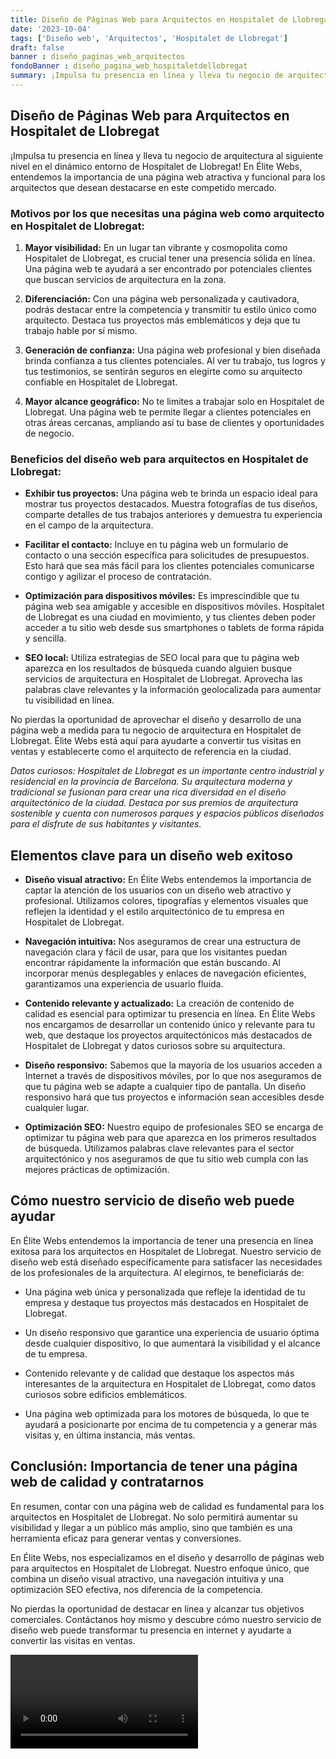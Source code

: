 ```yaml
---
title: Diseño de Páginas Web para Arquitectos en Hospitalet de Llobregat
date: '2023-10-04'
tags: ['Diseño web', 'Arquitectos', 'Hospitalet de Llobregat']
draft: false
banner : diseño_paginas_web_arquitectos
fondoBanner : diseño_pagina_web_hospitaletdellobregat
summary: ¡Impulsa tu presencia en línea y lleva tu negocio de arquitectura al siguiente nivel en el dinámico entorno de Hospitalet de Llobregat! En Élite Webs, entendemos la importancia de una página web atractiva y funcional para los arquitectos que desean destacarse en este competido mercado.
---
```


## Diseño de Páginas Web para Arquitectos en Hospitalet de Llobregat

¡Impulsa tu presencia en línea y lleva tu negocio de arquitectura al siguiente nivel en el dinámico entorno de Hospitalet de Llobregat! En Élite Webs, entendemos la importancia de una página web atractiva y funcional para los arquitectos que desean destacarse en este competido mercado.

### Motivos por los que necesitas una página web como arquitecto en Hospitalet de Llobregat:

1. **Mayor visibilidad:** En un lugar tan vibrante y cosmopolita como Hospitalet de Llobregat, es crucial tener una presencia sólida en línea. Una página web te ayudará a ser encontrado por potenciales clientes que buscan servicios de arquitectura en la zona.

2. **Diferenciación:** Con una página web personalizada y cautivadora, podrás destacar entre la competencia y transmitir tu estilo único como arquitecto. Destaca tus proyectos más emblemáticos y deja que tu trabajo hable por sí mismo.

3. **Generación de confianza:** Una página web profesional y bien diseñada brinda confianza a tus clientes potenciales. Al ver tu trabajo, tus logros y tus testimonios, se sentirán seguros en elegirte como su arquitecto confiable en Hospitalet de Llobregat.

4. **Mayor alcance geográfico:** No te limites a trabajar solo en Hospitalet de Llobregat. Una página web te permite llegar a clientes potenciales en otras áreas cercanas, ampliando así tu base de clientes y oportunidades de negocio.

### Beneficios del diseño web para arquitectos en Hospitalet de Llobregat:

- **Exhibir tus proyectos:** Una página web te brinda un espacio ideal para mostrar tus proyectos destacados. Muestra fotografías de tus diseños, comparte detalles de tus trabajos anteriores y demuestra tu experiencia en el campo de la arquitectura.

- **Facilitar el contacto:** Incluye en tu página web un formulario de contacto o una sección específica para solicitudes de presupuestos. Esto hará que sea más fácil para los clientes potenciales comunicarse contigo y agilizar el proceso de contratación.

- **Optimización para dispositivos móviles:** Es imprescindible que tu página web sea amigable y accesible en dispositivos móviles. Hospitalet de Llobregat es una ciudad en movimiento, y tus clientes deben poder acceder a tu sitio web desde sus smartphones o tablets de forma rápida y sencilla.

- **SEO local:** Utiliza estrategias de SEO local para que tu página web aparezca en los resultados de búsqueda cuando alguien busque servicios de arquitectura en Hospitalet de Llobregat. Aprovecha las palabras clave relevantes y la información geolocalizada para aumentar tu visibilidad en línea.

No pierdas la oportunidad de aprovechar el diseño y desarrollo de una página web a medida para tu negocio de arquitectura en Hospitalet de Llobregat. Élite Webs está aquí para ayudarte a convertir tus visitas en ventas y establecerte como el arquitecto de referencia en la ciudad.

*Datos curiosos: Hospitalet de Llobregat es un importante centro industrial y residencial en la provincia de Barcelona. Su arquitectura moderna y tradicional se fusionan para crear una rica diversidad en el diseño arquitectónico de la ciudad. Destaca por sus premios de arquitectura sostenible y cuenta con numerosos parques y espacios públicos diseñados para el disfrute de sus habitantes y visitantes.*

<GifSeo />

<Cta />

## Elementos clave para un diseño web exitoso

- **Diseño visual atractivo:** En Élite Webs entendemos la importancia de captar la atención de los usuarios con un diseño web atractivo y profesional. Utilizamos colores, tipografías y elementos visuales que reflejen la identidad y el estilo arquitectónico de tu empresa en Hospitalet de Llobregat.

- **Navegación intuitiva:** Nos aseguramos de crear una estructura de navegación clara y fácil de usar, para que los visitantes puedan encontrar rápidamente la información que están buscando. Al incorporar menús desplegables y enlaces de navegación eficientes, garantizamos una experiencia de usuario fluida.

- **Contenido relevante y actualizado:** La creación de contenido de calidad es esencial para optimizar tu presencia en línea. En Élite Webs nos encargamos de desarrollar un contenido único y relevante para tu web, que destaque los proyectos arquitectónicos más destacados de Hospitalet de Llobregat y datos curiosos sobre su arquitectura.

- **Diseño responsivo:** Sabemos que la mayoría de los usuarios acceden a Internet a través de dispositivos móviles, por lo que nos aseguramos de que tu página web se adapte a cualquier tipo de pantalla. Un diseño responsivo hará que tus proyectos e información sean accesibles desde cualquier lugar.

- **Optimización SEO:** Nuestro equipo de profesionales SEO se encarga de optimizar tu página web para que aparezca en los primeros resultados de búsqueda. Utilizamos palabras clave relevantes para el sector arquitectónico y nos aseguramos de que tu sitio web cumpla con las mejores prácticas de optimización.

## Cómo nuestro servicio de diseño web puede ayudar

En Élite Webs entendemos la importancia de tener una presencia en línea exitosa para los arquitectos en Hospitalet de Llobregat. Nuestro servicio de diseño web está diseñado específicamente para satisfacer las necesidades de los profesionales de la arquitectura. Al elegirnos, te beneficiarás de:

- Una página web única y personalizada que refleje la identidad de tu empresa y destaque tus proyectos más destacados en Hospitalet de Llobregat.

- Un diseño responsivo que garantice una experiencia de usuario óptima desde cualquier dispositivo, lo que aumentará la visibilidad y el alcance de tu empresa.

- Contenido relevante y de calidad que destaque los aspectos más interesantes de la arquitectura en Hospitalet de Llobregat, como datos curiosos sobre edificios emblemáticos.

- Una página web optimizada para los motores de búsqueda, lo que te ayudará a posicionarte por encima de tu competencia y a generar más visitas y, en última instancia, más ventas.

## Conclusión: Importancia de tener una página web de calidad y contratarnos

En resumen, contar con una página web de calidad es fundamental para los arquitectos en Hospitalet de Llobregat. No solo permitirá aumentar su visibilidad y llegar a un público más amplio, sino que también es una herramienta eficaz para generar ventas y conversiones.

En Élite Webs, nos especializamos en el diseño y desarrollo de páginas web para arquitectos en Hospitalet de Llobregat. Nuestro enfoque único, que combina un diseño visual atractivo, una navegación intuitiva y una optimización SEO efectiva, nos diferencia de la competencia.

No pierdas la oportunidad de destacar en línea y alcanzar tus objetivos comerciales. Contáctanos hoy mismo y descubre cómo nuestro servicio de diseño web puede transformar tu presencia en internet y ayudarte a convertir las visitas en ventas.

<Video />

<CtaBot job='Arquitectos' city='Hospitalet de Llobregat'/>

<Gmaps query='Hospitalet de Llobregat+españa+maps' />